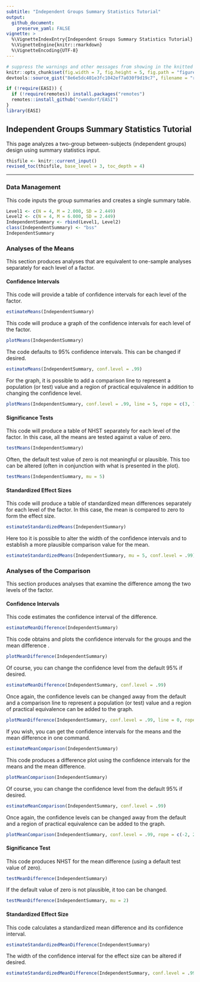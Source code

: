 ```yaml
---
subtitle: "Independent Groups Summary Statistics Tutorial"
output:
  github_document:
    preserve_yaml: FALSE
vignette: >
  %\VignetteIndexEntry{Independent Groups Summary Statistics Tutorial}
  %\VignetteEngine{knitr::rmarkdown}
  %\VignetteEncoding{UTF-8}
---
```


```r
# suppress the warnings and other messages from showing in the knitted file.
knitr::opts_chunk$set(fig.width = 7, fig.height = 5, fig.path = "figures/", echo = TRUE, warning = FALSE, message = FALSE)
devtools::source_gist("8e6e5dc401e3fc1042ef7a030f9d19c7", filename = "revised_toc.R")
```

```r
if (!require(EASI)) {
  if (!require(remotes)) install.packages("remotes")
  remotes::install_github("cwendorf/EASI")
}
library(EASI)
```

## Independent Groups Summary Statistics Tutorial

This page analyzes a two-group between-subjects (independent groups) design using summary statistics input.

```r
thisfile <- knitr::current_input()
revised_toc(thisfile, base_level = 3, toc_depth = 4)
```

---

### Data Management

This code inputs the group summaries and creates a single summary table.
```r
Level1 <- c(N = 4, M = 2.000, SD = 2.449)
Level2 <- c(N = 4, M = 6.000, SD = 2.449)
IndependentSummary <- rbind(Level1, Level2)
class(IndependentSummary) <- "bss"
IndependentSummary
```

### Analyses of the Means

This section produces analyses that are equivalent to one-sample analyses separately for each level of a factor.

#### Confidence Intervals

This code will provide a table of confidence intervals for each level of the factor.
```r
estimateMeans(IndependentSummary)
```

This code will produce a graph of the confidence intervals for each level of the factor.
```r
plotMeans(IndependentSummary)
```

The code defaults to 95% confidence intervals. This can be changed if desired.
```r
estimateMeans(IndependentSummary, conf.level = .99)
```

For the graph, it is possible to add a comparison line to represent a population (or test) value and a region of practical equivalence in addition to changing the confidence level.
```r
plotMeans(IndependentSummary, conf.level = .99, line = 5, rope = c(3, 7))
```

#### Significance Tests

This code will produce a table of NHST separately for each level of the factor. In this case, all the means are tested against a value of zero.
```r
testMeans(IndependentSummary)
```

Often, the default test value of zero is not meaningful or plausible. This too can be altered (often in conjunction with what is presented in the plot).
```r
testMeans(IndependentSummary, mu = 5)
```

#### Standardized Effect Sizes

This code will produce a table of standardized mean differences separately for each level of the factor. In this case, the mean is compared to zero to form the effect size.
```r
estimateStandardizedMeans(IndependentSummary)
```

Here too it is possible to alter the width of the confidence intervals and to establish a more plausible comparison value for the mean.
```r
estimateStandardizedMeans(IndependentSummary, mu = 5, conf.level = .99)
```
 
### Analyses of the Comparison

This section produces analyses that examine the difference among the two levels of the factor.

#### Confidence Intervals

This code estimates the confidence interval of the difference.
```r
estimateMeanDifference(IndependentSummary)
```

This code obtains and plots the confidence intervals for the groups and the mean difference .
```r
plotMeanDifference(IndependentSummary)
```

Of course, you can change the confidence level from the default 95% if desired.
```r
estimateMeanDifference(IndependentSummary, conf.level = .99)
```

Once again, the confidence levels can be changed away from the default and a comparison line to represent a population (or test) value and a region of practical equivalence can be added to the graph.
```r
plotMeanDifference(IndependentSummary, conf.level = .99, line = 0, rope = c(-2, 2))
```

If you wish, you can get the confidence intervals for the means and the mean difference in one command.

```r
estimateMeanComparison(IndependentSummary)
```

This code produces a difference plot using the confidence intervals for the means and the mean difference.

```r
plotMeanComparison(IndependentSummary)
```

Of course, you can change the confidence level from the default 95% if desired.
```r
estimateMeanComparison(IndependentSummary, conf.level = .99)
```

Once again, the confidence levels can be changed away from the default and a region of practical equivalence can be added to the graph.
```r
plotMeanComparison(IndependentSummary, conf.level = .99, rope = c(-2, 2))
```

#### Significance Test

This code produces NHST for the mean difference (using a default test value of zero).
```r
testMeanDifference(IndependentSummary)
```

If the default value of zero is not plausible, it too can be changed.
```r
testMeanDifference(IndependentSummary, mu = 2)
```

#### Standardized Effect Size

This code calculates a standardized mean difference and its confidence interval.
```r
estimateStandardizedMeanDifference(IndependentSummary)
```

The width of the confidence interval for the effect size can be altered if desired.
```r
estimateStandardizedMeanDifference(IndependentSummary, conf.level = .99)
```
